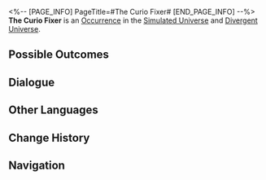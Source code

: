 <%-- [PAGE_INFO]
PageTitle=#The Curio Fixer#
[END_PAGE_INFO] --%>
{{Stub}}
{{Simulated Universe Event Infobox
|id            = 12601
|title         = 
|image         = Occurrence Inorganic Lifeform.png
|domains_su    = Unknown
|domains_swarm = Unknown
|domains_gng   = Unknown
|domains_du    = Unknown
|domains_und   = Unknown
|requirements  = 
|prev          = 
|next          = 
|characters    = 
|factions      = 
|order         = 023
|order_du      = 043
}}
'''The Curio Fixer''' is an [[Divergent Universe/Occurrence|Occurrence]] in the [[Simulated Universe]] and [[Divergent Universe]].

==Possible Outcomes==
{{Possible Outcomes
|choice_1 = Express friendship to the inorganic life.
|result_1 = Obtain 1 random damageable Curio(s).
|path_1   = Abundance
|modes_1  = swarm

|choice_2 = Have a pleasant inorganic exchange!
|result_2 = Replace all Curios with damageable Curios.
|path_2   = Elation
|modes_2  = swarm

|choice_3 = Make all inorganic life fall for you with your irresistible charm!
|result_3 = Replace all damaged Curios with random ones.
|path_3   = Erudition
|modes_3  = gng

|choice_4 = Express friendship to the inorganic life.
|result_4 = Obtain 1 random damageable Curio(s).
|modes_4  = und

|choice_5 = Repair a damaged Curio.
|result_5 = Spend 20 Cosmic Fragment(s) and repair 1 damaged Curio.
|modes_5  = und

|choice_6 = Have a pleasant inorganic exchange!
|result_6 = Replace all Curios with damageable Curios.
|modes_6  = du,und

|choice_7 = Make all inorganic life fall for you with your irresistible charm!
|result_7 = Replace all damaged Curios with random ones.
|modes_7  = du

|choice_8 = Repair all damaged Curios.
|result_8 = Spend 50 Cosmic Fragment(s) and repair all damaged Curios.
|modes_8  = du,und

|choice_9 = Repair a damaged Curio.
|result_9 = Spend 50 Cosmic Fragment(s) and repair 1 damaged Curio.
|modes_9  = su,swarm,gng

|choice_10 = Repair all damaged Curios.
|result_10 = Spend 100 Cosmic Fragment(s) and repair all damaged Curios.
|modes_10  = su,swarm,gng

|choice_11 = Leave.
|result_11 = You don't need this.
|modes_11  = su,swarm,gng,und

}}
<!--
==Gameplay Notes==
* 
-->
==Dialogue==
{{Dialogue Start}}
:{{tx}}
{{Dialogue End}}

==Other Languages==
{{Other Languages
|en   = The Curio Fixer
|zhs  = 奇物修理专家
|zht  = 奇物修理專家
|ja   = {{Rubi|奇物修理|きぶつしゅうり}}エキスパート
|ko   = 기물 수리 전문가
|es   = Reparador de objetos raros
|fr   = Le réparateur de bizarrerie
|ru   = Мастер по ремонту диковин
|th   = ผู้เชี่ยวชาญการซ่อมแซมวัตถุหายาก
|vi   = Thợ Sửa Chữa Vật Thể Lạ
|de   = Der Kuriositätenreparateur
|id   = Kang Servis Benda Langka
|pt   = Reparador de Curios
}}

==Change History==
{{Change History|null}}

==Navigation==
{{Occurrence Navbox}}